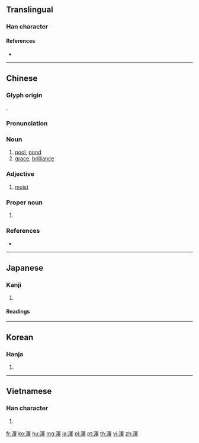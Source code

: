 {{also|泽}}
==Translingual==
{{Han simplified forms|澤|沢|泽}}

===Han character===
{{Han char|rn=85|rad=水|as=13|sn=16|four=36141|canj=EWLJ|ids=⿰氵睪}}

====References====
* {{Han ref|kx=0652.440|dkj=18383|dj=1062.320|hdz=31757.010|uh=6FA4|ud=28580|bh=BF41|bd=48961}}

----

==Chinese==
{{zh-forms|s=泽|alt=沢}}

===Glyph origin===
{{Han etym}}
{{Han compound|水|睪|c1=s|c2=p|t1=water|ls=psc}}.

===Pronunciation===
{{zh-pron
|m=zé
|c=zaak6
|mn=qz:tia̍k/tw,xm,zz:te̍k
|h=pfs=chhe̍t
|mc=y
|oc=y
|ma=
|cat=n,a
}}

===Noun===
{{zh-noun}}

# [[pool]], [[pond]]
# [[grace]], [[brilliance]]

===Adjective===
{{zh-adj}}

# [[moist]]

===Proper noun===
{{zh-proper noun}}

# {{surname|lang=zh}}

===References===
* {{R:twedu|A02346}}

----

==Japanese==

===Kanji===
{{ja-kanji|grade=|rs=水13|style=ky|shin=沢}}

# {{defn|lang=ja|sort=水13}}

====Readings====
{{ja-readings|goon=[[じゃく]] (jaku))|kanon=[[たく]] (taku)|kun=[[さわ]] (sawa)}}

----

==Korean==

===Hanja===
{{ko-hanja|hangeul=[[택]], [[석]]|eumhun=|rv=taek, seok|mr=t'aek, sŏk|y=thayk, sek}}

# {{defn|lang=ko|sort=水13}}

----

==Vietnamese==

===Han character===
{{vi-hantu|[[trạch]], [[rạch]], [[chích]]|rs=水13}}

# {{defn|lang=vi|sort=水13}}

[[fr:澤]]
[[ko:澤]]
[[hu:澤]]
[[mg:澤]]
[[ja:澤]]
[[pl:澤]]
[[pt:澤]]
[[th:澤]]
[[vi:澤]]
[[zh:澤]]